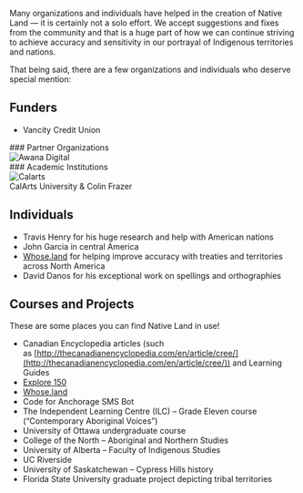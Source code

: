 Many organizations and individuals have helped in the creation of Native Land — it is certainly not a solo effort. We accept suggestions and fixes from the community and that is a huge part of how we can continue striving to achieve accuracy and sensitivity in our portrayal of Indigenous territories and nations.

That being said, there are a few organizations and individuals who deserve special mention:

## Funders

*   Vancity Credit Union

<div className="mt-8 grid grid-cols-1 lg:grid-cols-2 gap-4">
  <div>
    ### Partner Organizations
    <div className="w-full mt-8">
      <div className="m-auto"><img className="w-1/2" src="https://d75cfcm8x0ifj.cloudfront.net/awana-digital-logo.png" alt="Awana Digital" /></div>
    </div>
  </div>
  <div>
    ### Academic Institutions
    <div className="w-full mt-8">
      <div className="m-auto"><img className="w-1/2" src="https://d75cfcm8x0ifj.cloudfront.net/calarts.png" alt="Calarts" /></div>
    </div>
    CalArts University & Colin Frazer
  </div>
</div>

## Individuals

*   Travis Henry for his huge research and help with American nations
*   John Garcia in central America
*   [Whose.land](https://www.whose.land/en/) for helping improve accuracy with treaties and territories across North America
*   David Danos for his exceptional work on spellings and orthographies

## Courses and Projects

These are some places you can find Native Land in use!

*   Canadian Encyclopedia articles (such as [http://thecanadianencyclopedia.com/en/article/cree/](http://thecanadianencyclopedia.com/en/article/cree/)) and Learning Guides
*   [Explore 150](https://explore150.tigweb.org/en/places)
*   [Whose.land](https://www.whose.land/en/)
*   Code for Anchorage SMS Bot
*   The Independent Learning Centre (ILC) – Grade Eleven course (“Contemporary Aboriginal Voices”)
*   University of Ottawa undergraduate course
*   College of the North – Aboriginal and Northern Studies
*   University of Alberta – Faculty of Indigenous Studies
*   UC Riverside
*   University of Saskatchewan – Cypress Hills history
*   Florida State University graduate project depicting tribal territories
